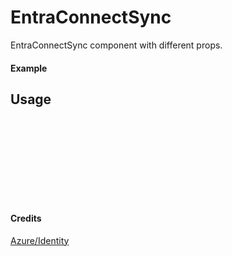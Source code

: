 
<Meta of={EntraConnectSync} title="Azure/Identity/EntraConnectSync" />

# EntraConnectSync

EntraConnectSync component with different props.

#### Example

<Canvas of={EntraConnectSync.Primary} />

## Usage

```ts
import { EntraConnectSync } from "yadl-ui";

const Example = () => {
  return (
      <EntraConnectSync />
  );
};

export default Example;
```

#### Credits
[Azure/Identity](https://learn.microsoft.com/en-us/azure/architecture/icons/)
